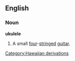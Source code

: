 ==English==
===Noun===
'''ukulele'''
{{wikipedia}}
#A small [[four]]-[[string]]ed [[guitar]]. 
[[Category:Hawaiian derivations]]